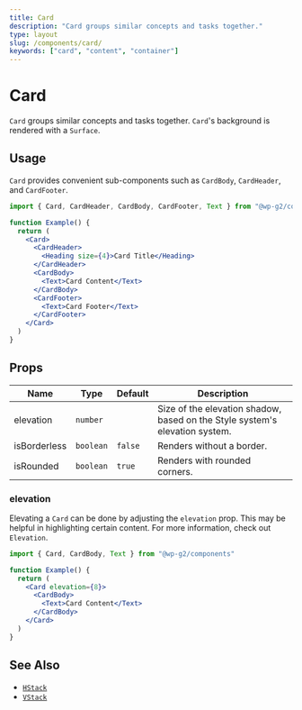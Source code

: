 ```yaml
---
title: Card
description: "Card groups similar concepts and tasks together."
type: layout
slug: /components/card/
keywords: ["card", "content", "container"]
---
```


# Card

`Card` groups similar concepts and tasks together. `Card`'s background is rendered with a `Surface`.

## Usage

`Card` provides convenient sub-components such as `CardBody`, `CardHeader`, and `CardFooter`.

```jsx live
import { Card, CardHeader, CardBody, CardFooter, Text } from "@wp-g2/components"

function Example() {
  return (
    <Card>
      <CardHeader>
        <Heading size={4}>Card Title</Heading>
      </CardHeader>
      <CardBody>
        <Text>Card Content</Text>
      </CardBody>
      <CardFooter>
        <Text>Card Footer</Text>
      </CardFooter>
    </Card>
  )
}
```

## Props

<!-- props -->
<!-- Automatically Generated -->

| Name         | Type      | Default | Description                                                                 |
| ------------ | --------- | ------- | --------------------------------------------------------------------------- |
| elevation    | `number`  |         | Size of the elevation shadow, based on the Style system's elevation system. |
| isBorderless | `boolean` | `false` | Renders without a border.                                                   |
| isRounded    | `boolean` | `true`  | Renders with rounded corners.                                               |

<!-- /Automatically Generated -->
<!-- /props -->

### elevation

Elevating a `Card` can be done by adjusting the `elevation` prop. This may be helpful in highlighting certain content. For more information, check out `Elevation`.

```jsx live
import { Card, CardBody, Text } from "@wp-g2/components"

function Example() {
  return (
    <Card elevation={8}>
      <CardBody>
        <Text>Card Content</Text>
      </CardBody>
    </Card>
  )
}
```

## See Also

- [`HStack`](/components/hstack/)
- [`VStack`](/components/vstack/)
